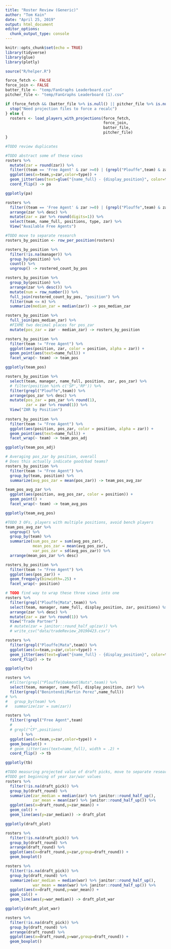 ```yaml
---
title: "Roster Review (Generic)"
author: "Tom Kain"
date: "April 25, 2019"
output: html_document
editor_options: 
  chunk_output_type: console
---
```


```r
knitr::opts_chunk$set(echo = TRUE)
library(tidyverse)
library(glue)
library(plotly)

source("R/helper.R")
```


```r
force_fetch <- FALSE
force_join <- FALSE
batter_file <- "temp/FanGraphs Leaderboard.csv"
pitcher_file <- "temp/FanGraphs Leaderboard (1).csv"

if (force_fetch && (batter_file %>% is.null() || pitcher_file %>% is.null())) {
  stop("Need projection files to force a recalc")
} else {
  rosters <- load_players_with_projections(force_fetch, 
                                           force_join, 
                                           batter_file, 
                                           pitcher_file)
}

#TODO review duplicates
```

```r
#TODO abstract some of these views
rosters %>% 
  mutate(zar = round(zar)) %>% 
  filter((team == 'Free Agent' & zar >=0) | (grepl("Plouffe",team) & zar < 2)) %>% 
  ggplot(aes(x=team,y=zar,color=type)) +
  geom_jitter(aes(text=glue("{name_full} - {display_position}", color=type))) +
  coord_flip() -> pa

ggplotly(pa)

rosters %>% 
  filter((team == 'Free Agent' & zar >=0) | (grepl("Plouffe",team) & zar < 2)) %>% 
  arrange(zar %>% desc) %>% 
  mutate(zar = zar %>% round(digits=1)) %>% 
  select(team, name_full, positions, type, zar) %>% 
  View("Available Free Agents")
```


```r
#TODO move to separate research
rosters_by_position <- row_per_position(rosters)

rosters_by_position %>% 
  filter(!is.na(manager)) %>% 
  group_by(position) %>% 
  count() %>% 
  ungroup() -> rostered_count_by_pos

rosters_by_position %>% 
  group_by(position) %>% 
  arrange(zar %>% desc()) %>% 
  mutate(num = row_number()) %>% 
  full_join(rostered_count_by_pos, "position") %>% 
  filter(num <= n) %>% 
  summarize(median_zar = median(zar)) -> pos_median_zar

rosters_by_position %>% 
  full_join(pos_median_zar) %>% 
  #FIXME two decimal places for pos_zar
  mutate(pos_zar = zar - median_zar) -> rosters_by_position

```
```r
rosters_by_position %>% 
  filter(team != "Free Agent") %>% 
  ggplot(aes(position, zar, color = position, alpha = zar)) +
  geom_point(aes(text=name_full)) +
  facet_wrap(~ team) -> team_pos

ggplotly(team_pos)

rosters_by_position %>% 
  select(team, manager, name_full, position, zar, pos_zar) %>% 
  # filter(position %in% c('SP','RP')) %>% 
  filter(grepl("Plouffe",team)) %>% 
  arrange(pos_zar %>% desc) %>%
  mutate(pos_zar = pos_zar %>% round(1),
         zar = zar %>% round(1)) %>% 
  View("ZAR by Position")
  
rosters_by_position %>% 
  filter(team != "Free Agent") %>% 
  ggplot(aes(position, pos_zar, color = position, alpha = zar)) +
  geom_point(aes(text=name_full)) +
  facet_wrap(~ team) -> team_pos_adj

ggplotly(team_pos_adj)

# Averaging pos_zar by position, overall
# Does this actually indicate good/bad teams?
rosters_by_position %>% 
  filter(team != "Free Agent") %>% 
  group_by(team, position) %>% 
  summarize(avg_pos_zar = mean(pos_zar)) -> team_pos_avg_zar

team_pos_avg_zar %>%  
  ggplot(aes(position, avg_pos_zar, color = position)) +
  geom_point() +
  facet_wrap(~ team) -> team_avg_pos

ggplotly(team_avg_pos)

#TODO 3 OFs, players with multiple positions, avoid bench players
team_pos_avg_zar %>% 
  ungroup() %>% 
  group_by(team) %>% 
  summarize(sum_pos_zar = sum(avg_pos_zar),
            mean_pos_zar = mean(avg_pos_zar),
            var_pos_zar = sd(avg_pos_zar)) %>% 
  arrange(mean_pos_zar %>% desc)

rosters_by_position %>% 
  filter(team != "Free Agent") %>% 
  ggplot(aes(pos_zar)) + 
  geom_freqpoly(binwidth=.25) + 
  facet_wrap(~ position)
```

```r
# TODO find way to wrap these three views into one
rosters %>% 
  filter(grepl("Plouffe|Mata",team)) %>% 
  select(team, manager, name_full, display_position, zar, positions) %>% 
  arrange(zar %>% desc) %>% 
  mutate(zar = zar %>% round(1)) %>% 
  View("Trade Partner")
  # mutate(zar = janitor::round_half_up(zar)) %>% 
  # write_csv("data/tradeReview_20190423.csv")

rosters %>% 
  filter(grepl("Plouffe|Mata",team)) %>% 
  ggplot(aes(x=team,y=zar,color=type)) +
  geom_jitter(aes(text=glue("{name_full} - {display_position}", color=type)), width=.2) +
  coord_flip() -> tv

ggplotly(tv)

rosters %>% 
  #filter(grepl("Plouffe|Oakmont|Nuts",team)) %>% 
  select(team, manager, name_full, display_position, zar) %>% 
  filter(grepl("Benintendi|Martin Perez",name_full)) 
# %>%
#   group_by(team) %>%
#   summarize(zar = sum(zar))
```

```r
rosters %>% 
  filter(!grepl("Free Agent",team)
  #        ,
  # grepl("CF",positions)
       ) %>%
  ggplot(aes(x=team,y=zar,color=type)) +
  geom_boxplot() +
  # geom_jitter(aes(text=name_full), width = .2) +
  coord_flip() -> tb

ggplotly(tb)
```

```r
#TODO measuring projected value of draft picks, move to separate research
#TODO get beginning of year zar/war values
rosters %>% 
  filter(!is.na(draft_pick)) %>%
  group_by(draft_round) %>% 
  summarize(zar_median = median(zar) %>% janitor::round_half_up(),
            zar_mean = mean(zar) %>% janitor::round_half_up()) %>%
  ggplot(aes(x=draft_round,y=zar_mean)) +
  geom_col() +
  geom_line(aes(y=zar_median)) -> draft_plot

ggplotly(draft_plot)

rosters %>% 
  filter(!is.na(draft_pick)) %>% 
  group_by(draft_round) %>% 
  arrange(draft_round) %>% 
  ggplot(aes(x=draft_round,y=zar,group=draft_round)) +
  geom_boxplot()

rosters %>% 
  filter(!is.na(draft_pick)) %>%
  group_by(draft_round) %>% 
  summarize(war_median = median(war) %>% janitor::round_half_up(),
            war_mean = mean(war) %>% janitor::round_half_up()) %>%
  ggplot(aes(x=draft_round,y=war_mean)) +
  geom_col() +
  geom_line(aes(y=war_median)) -> draft_plot_war

ggplotly(draft_plot_war)

rosters %>% 
  filter(!is.na(draft_pick)) %>% 
  group_by(draft_round) %>% 
  arrange(draft_round) %>% 
  ggplot(aes(x=draft_round,y=war,group=draft_round)) +
  geom_boxplot()
```